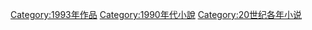 [[Category:1993年作品|Category:1993年作品]]
[[Category:1990年代小說|Category:1990年代小說]]
[[Category:20世纪各年小说|Category:20世纪各年小说]]